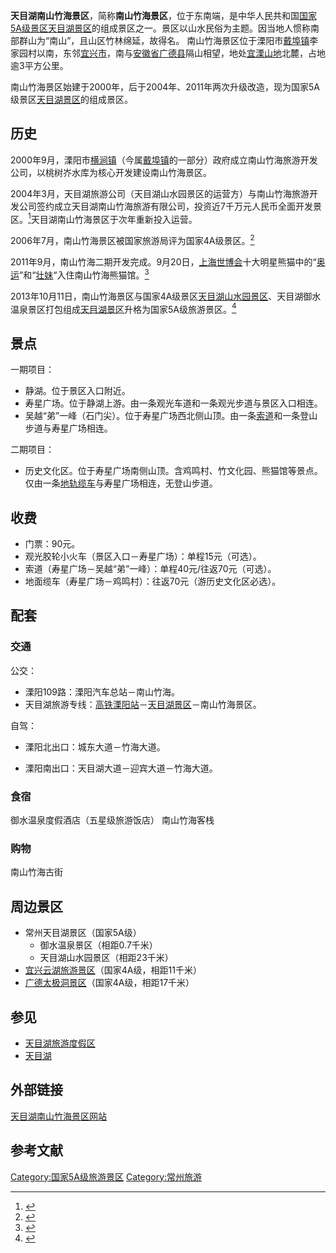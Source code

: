 {{旅游风景区
| 名称= 南山竹海景区
| 外文名称= South hill bamboo Sea
| 图片=
| 图片尺寸=
| 位于=  [[江苏省|江苏省]][[溧阳市|溧阳市]][[戴埠镇|戴埠镇]]李家园村
| 坐标=
| 类型= 自然景区、人文景区
| 级别= 5A
| 门票= 90元
| 面积= 3平方公里
| 经纬度=
| 海拔=
| 官方网站= http://www.tmhnszh.com/ 南山竹海景区网站
}}
{{Infobox Reservoir
| 名称 = 桃树岕水库
| 昵称 = 静湖
| 图像 = 南山竹海之静湖.JPG
| 图像说明 = 南山竹海景区内的静湖
| 地图 =
| 地图说明 =
| 主图 = China
| 在主图的位置= 南山竹海在中国的位置
| 代码 =
| 级别 = 小（二）型[[水库|水库]]<ref name=1992lyxz>{{Cite book|author=溧阳县志编纂委员会|title=《溧阳县志》|location=南京|publisher=江苏人民出版社|date=1992|page=11|ISBN =7-214-00990-0|language=zh-cn}} </ref>
| 水库位置 = [[江苏省|江苏省]][[溧阳市|溧阳市]][[戴埠镇|戴埠镇]]李家园村
| 大坝位置 = [[江苏省|江苏省]][[溧阳市|溧阳市]][[戴埠镇|戴埠镇]]李家园村
| 上游流入 =
| 下游流出 = [[横山水库_(宜兴)|横山水库]]、[[屋溪河|屋溪河]]
| 集水面积 = 2. 94
| 水库面积 =
| 平均水深 =
| 最大水深 = 14
| 洪水位 =
| 正常水位 =
| 死水位 =
| 水质 =
| 岛屿 =
| 最大库容 = 16万
| 正常库容 = 11. 15万
| 死库容 =
| 大坝类型 =
| 坝顶高程 =
| 最大坝高 = 13. 5
| 坝顶长度 = 81
| 坝顶宽度 =
| 装机容量 =
| 灌溉面积 = 800亩
| 开工时间 = 1963年
| 竣工时间 = 1964年
| 总费用 =
| 移民数量 =
| latd = 31
| latm = 10
| lats = 32
| latNS = N
| longd = 119
| longm = 31
| longs = 40
| longEW = E
| 官方网 =
| 脚注 =
}}
'''天目湖南山竹海景区'''，简称'''南山竹海景区'''，位于{{PRC admin/fullname|32/04/81/000/000|3}}东南端，是中华人民共和国[[国家5A级景区|国家5A级景区]][[天目湖|天目湖景区]]的组成景区之一。景区以山水民俗为主题。因当地人惯称南部群山为“南山”，且山区竹林绵延，故得名。
南山竹海景区位于溧阳市[[戴埠镇|戴埠镇]]李家园村以南，东邻[[宜兴市|宜兴市]]，南与[[安徽省|安徽省]][[广德县|广德县]]隔山相望，地处[[界岭|宜溧山地]]北麓，占地逾3平方公里。

南山竹海景区始建于2000年，后于2004年、2011年两次升级改造，现为国家5A级景区[[天目湖|天目湖景区]]的组成景区。

== 历史 ==
2000年9月，溧阳市[[横涧镇|横涧镇]]（今属[[戴埠镇|戴埠镇]]的一部分）政府成立南山竹海旅游开发公司，以桃树岕水库为核心开发建设南山竹海景区。

2004年3月，天目湖旅游公司（天目湖山水园景区的运营方）与南山竹海旅游开发公司签约成立天目湖南山竹海旅游有限公司，投资近7千万元人民币全面开发景区。<ref>{{cite web|title=二○○四年三月大事记|url=http://www.jslydaj.gov.cn/readnews.asp?id=243}}{{dead link|date=2017年11月 |bot=InternetArchiveBot |fix-attempted=yes }}</ref>天目湖南山竹海景区于次年重新投入运营。

2006年7月，南山竹海景区被国家旅游局评为国家4A级景区。<ref>{{cite web|title=二○○六年七月大事记|url=http://www.jslydaj.gov.cn/readnews.asp?id=282|deadurl=yes|archiveurl=https://archive.is/20151009162012/http://www.jslydaj.gov.cn/readnews.asp?id=282|archivedate=2015-10-09|accessdate=2017-03-04}}</ref>

2011年9月，南山竹海二期开发完成。9月20日，[[上海世博会|上海世博会]]十大明星熊猫中的“[[奥运_(大熊猫)|奥运]]”和“[[壮妹_(大熊猫)|壮妹]]“入住南山竹海熊猫馆。<ref>{{cite web|author1=李金堂|title=熊猫“壮妹”和“奥运”将永久定居南山竹海|url=http://news.sina.com.cn/c/2011-09-26/114023218249.shtml|website=新浪网|publisher=常州日报|accessdate=2017-03-04|date=2011-09-26|archive-date=2019-09-13|archive-url=https://web.archive.org/web/20190913170623/http://news.sina.com.cn/c/2011-09-26/114023218249.shtml}}</ref>

2013年10月11日，南山竹海景区与国家4A级景区[[天目湖|天目湖山水园景区]]、天目湖御水温泉景区打包组成[[天目湖|天目湖景区]]升格为国家5A级旅游景区。<ref>{{cite web|title=国家5A级旅游景区新增10家|url=http://www.cnta.gov.cn/xxfb/hydt/201506/t20150625_412405.shtml|access-date=2015-10-09|archive-url=https://web.archive.org/web/20150930155048/http://www.cnta.gov.cn/xxfb/hydt/201506/t20150625_412405.shtml|archive-date=2015-09-30|dead-url=yes}}</ref>

== 景点 ==
一期项目：
*静湖。位于景区入口附近。
*寿星广场。位于静湖上游。由一条观光车道和一条观光步道与景区入口相连。
*吴越“弟”一峰（石门尖）。位于寿星广场西北侧山顶。由一条[[索道|索道]]和一条登山步道与寿星广场相连。

二期项目：
*历史文化区。位于寿星广场南侧山顶。含鸡鸣村、竹文化园、熊猫馆等景点。仅由一条[[缆索铁路|地轨缆车]]与寿星广场相连，无登山步道。

== 收费 ==
*门票：90元。
*观光胶轮小火车（景区入口－寿星广场）：单程15元（可选）。
*索道（寿星广场－吴越“弟”一峰）：单程40元/往返70元（可选）。
*地面缆车（寿星广场－鸡鸣村）：往返70元（游历史文化区必选）。

== 配套 ==
=== 交通 ===
公交：
*溧阳109路：溧阳汽车总站－南山竹海。
*天目湖旅游专线：[[溧阳站|高铁溧阳站]]－[[天目湖|天目湖景区]]－南山竹海景区。

自驾：
*{{China Expwy Name|S85|P=Jiangsu}}溧阳北出口：城东大道－竹海大道。
*{{China Expwy Name|G25}}溧阳南出口：天目湖大道－迎宾大道－竹海大道。

=== 食宿 ===
御水温泉度假酒店（五星级旅游饭店）
南山竹海客栈

=== 购物 ===
南山竹海古街

== 周边景区 ==
*常州天目湖景区（国家5A级）
**御水温泉景区（相距0.7千米）
**天目湖山水园景区（相距23千米）
*[[横山水库_(宜兴)|宜兴云湖旅游景区]]（国家4A级，相距11千米）
*[[太极洞|广德太极洞景区]]（国家4A级，相距17千米）

== 参见 ==
*[[天目湖旅游度假区|天目湖旅游度假区]]
*[[天目湖|天目湖]]

== 外部链接 ==
[https://web.archive.org/web/20120107073101/http://www.tmhnszh.com/ 天目湖南山竹海景区网站]

== 参考文献 ==
{{Reflist}}

{{常州|state=autocollapse}}

[[Category:国家5A级旅游景区|Category:国家5A级旅游景区]]
[[Category:常州旅游|Category:常州旅游]]